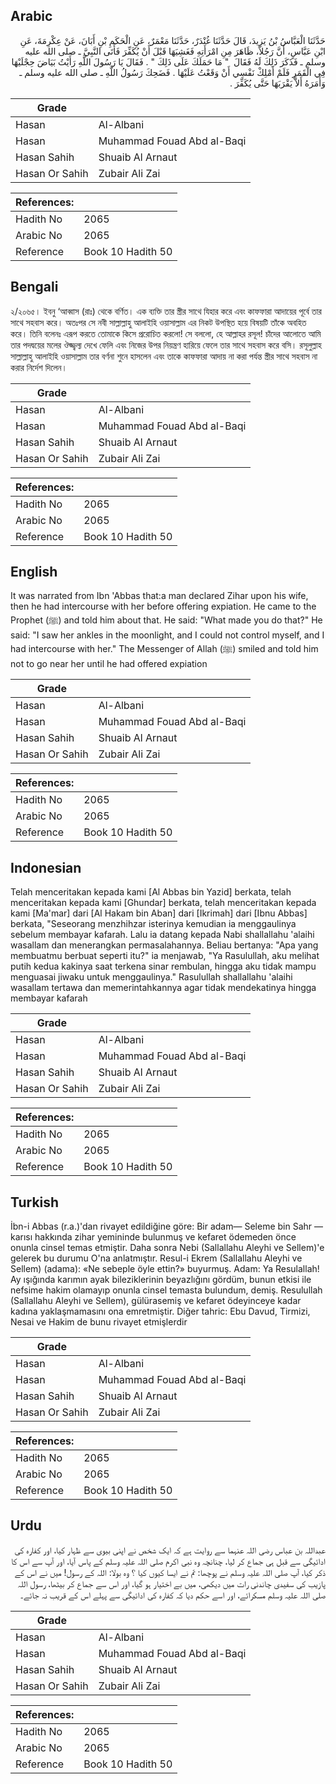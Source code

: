 ## Arabic


<div dir="rtl" lang="ar" style={{fontSize:'larger',backgroundColor:'#f8f9fa',padding:20}}>
حَدَّثَنَا الْعَبَّاسُ بْنُ يَزِيدَ، قَالَ حَدَّثَنَا غُنْدَرٌ، حَدَّثَنَا مَعْمَرٌ، عَنِ الْحَكَمِ بْنِ أَبَانَ، عَنْ عِكْرِمَةَ، عَنِ ابْنِ عَبَّاسٍ، أَنَّ رَجُلاً، ظَاهَرَ مِنِ امْرَأَتِهِ فَغَشِيَهَا قَبْلَ أَنْ يُكَفِّرَ فَأَتَى النَّبِيَّ ـ صلى الله عليه وسلم ـ فَذَكَرَ ذَلِكَ لَهُ فَقَالَ ‏ "‏ مَا حَمَلَكَ عَلَى ذَلِكَ ‏"‏ ‏.‏ فَقَالَ يَا رَسُولَ اللَّهِ رَأَيْتُ بَيَاضَ حِجْلَيْهَا فِي الْقَمَرِ فَلَمْ أَمْلِكْ نَفْسِي أَنْ وَقَعْتُ عَلَيْهَا ‏.‏ فَضَحِكَ رَسُولُ اللَّهِ ـ صلى الله عليه وسلم ـ وَأَمَرَهُ أَلاَّ يَقْرَبَهَا حَتَّى يُكَفِّرَ ‏.‏
</div>
<div style={{backgroundColor:'#f8f9fa',padding:20, marginBottom: 10}}><table> <thead> <tr> <th>Grade</th> <th></th> </tr> </thead> <tbody> <tr><td>Hasan</td><td>Al-Albani</td></tr><tr><td>Hasan</td><td>Muhammad Fouad Abd al-Baqi</td></tr><tr><td>Hasan Sahih</td><td>Shuaib Al Arnaut</td></tr><tr><td>Hasan Or Sahih</td><td>Zubair Ali Zai</td></tr></tbody></table><table> <thead> <tr> <th>References:</th> <th></th> </tr> </thead> <tbody><tr><td>Hadith No</td><td>2065</td></tr><tr><td>Arabic No</td><td>2065</td></tr><tr><td>Reference</td><td>Book 10 Hadith 50</td></tr></tbody></table></div>

## Bengali


<div dir="ltr" lang="bn" style={{fontSize:'larger',backgroundColor:'#f8f9fa',padding:20}}>
২/২০৬৫। ইবনু ‘আব্বাস (রাঃ) থেকে বর্ণিত। এক ব্যক্তি তার স্ত্রীর সাথে যিহার করে এবং কাফফারা আদায়ের পূর্বে তার সাথে সহবাস করে। অতঃপর সে নবী সাল্লাল্লাহু আলাইহি ওয়াসাল্লাম এর নিকট উপস্থিত হয়ে বিষয়টি তাঁকে অবহিত করে। তিনি বলেনঃ এরূপ করতে তোমাকে কিসে প্ররোচিত করলো! সে বললো, হে আল্লাহর রসূল! চাঁদের আলোতে আমি তার পদদ্বয়ের মলের ঔজ্জ্বল্য দেখে ফেলি এবং নিজের উপর নিয়ন্ত্রণ হারিয়ে ফেলে তার সাথে সহবাস করে বসি। রসূলুল্লাহ সাল্লাল্লাহু আলাইহি ওয়াসাল্লাম তার বর্ণনা শুনে হাসলেন এবং তাকে কাফফারা আদায় না করা পর্যন্ত স্ত্রীর সাথে সহবাস না করার নির্দেশ দিলেন।
</div>
<div style={{backgroundColor:'#f8f9fa',padding:20, marginBottom: 10}}><table> <thead> <tr> <th>Grade</th> <th></th> </tr> </thead> <tbody> <tr><td>Hasan</td><td>Al-Albani</td></tr><tr><td>Hasan</td><td>Muhammad Fouad Abd al-Baqi</td></tr><tr><td>Hasan Sahih</td><td>Shuaib Al Arnaut</td></tr><tr><td>Hasan Or Sahih</td><td>Zubair Ali Zai</td></tr></tbody></table><table> <thead> <tr> <th>References:</th> <th></th> </tr> </thead> <tbody><tr><td>Hadith No</td><td>2065</td></tr><tr><td>Arabic No</td><td>2065</td></tr><tr><td>Reference</td><td>Book 10 Hadith 50</td></tr></tbody></table></div>

## English


<div dir="ltr" lang="en" style={{fontSize:'larger',backgroundColor:'#f8f9fa',padding:20}}>
It was narrated from Ibn 'Abbas that:a man declared Zihar upon his wife, then he had intercourse with her before offering expiation. He came to the Prophet (ﷺ) and told him about that. He said: "What made you do that?" He said: "I saw her ankles in the moonlight, and I could not control myself, and I had intercourse with her." The Messenger of Allah (ﷺ) smiled and told him not to go near her until he had offered expiation
</div>
<div style={{backgroundColor:'#f8f9fa',padding:20, marginBottom: 10}}><table> <thead> <tr> <th>Grade</th> <th></th> </tr> </thead> <tbody> <tr><td>Hasan</td><td>Al-Albani</td></tr><tr><td>Hasan</td><td>Muhammad Fouad Abd al-Baqi</td></tr><tr><td>Hasan Sahih</td><td>Shuaib Al Arnaut</td></tr><tr><td>Hasan Or Sahih</td><td>Zubair Ali Zai</td></tr></tbody></table><table> <thead> <tr> <th>References:</th> <th></th> </tr> </thead> <tbody><tr><td>Hadith No</td><td>2065</td></tr><tr><td>Arabic No</td><td>2065</td></tr><tr><td>Reference</td><td>Book 10 Hadith 50</td></tr></tbody></table></div>

## Indonesian


<div dir="ltr" lang="id" style={{fontSize:'larger',backgroundColor:'#f8f9fa',padding:20}}>
Telah menceritakan kepada kami [Al Abbas bin Yazid] berkata, telah menceritakan kepada kami [Ghundar] berkata, telah menceritakan kepada kami [Ma'mar] dari [Al Hakam bin Aban] dari [Ikrimah] dari [Ibnu Abbas] berkata, "Seseorang menzhihzar isterinya kemudian ia menggaulinya sebelum membayar kafarah. Lalu ia datang kepada Nabi shallallahu 'alaihi wasallam dan menerangkan permasalahannya. Beliau bertanya: "Apa yang membuatmu berbuat seperti itu?" ia menjawab, "Ya Rasulullah, aku melihat putih kedua kakinya saat terkena sinar rembulan, hingga aku tidak mampu menguasai jiwaku untuk menggaulinya." Rasulullah shallallahu 'alaihi wasallam tertawa dan memerintahkannya agar tidak mendekatinya hingga membayar kafarah
</div>
<div style={{backgroundColor:'#f8f9fa',padding:20, marginBottom: 10}}><table> <thead> <tr> <th>Grade</th> <th></th> </tr> </thead> <tbody> <tr><td>Hasan</td><td>Al-Albani</td></tr><tr><td>Hasan</td><td>Muhammad Fouad Abd al-Baqi</td></tr><tr><td>Hasan Sahih</td><td>Shuaib Al Arnaut</td></tr><tr><td>Hasan Or Sahih</td><td>Zubair Ali Zai</td></tr></tbody></table><table> <thead> <tr> <th>References:</th> <th></th> </tr> </thead> <tbody><tr><td>Hadith No</td><td>2065</td></tr><tr><td>Arabic No</td><td>2065</td></tr><tr><td>Reference</td><td>Book 10 Hadith 50</td></tr></tbody></table></div>

## Turkish


<div dir="ltr" lang="tr" style={{fontSize:'larger',backgroundColor:'#f8f9fa',padding:20}}>
İbn-i Abbas (r.a.)'dan rivayet edildiğine göre: Bir adam— Seleme bin Sahr — karısı hakkında zihar yemininde bulunmuş ve kefaret ödemeden önce onunla cinsel temas etmiştir. Daha sonra Nebi (Sallallahu Aleyhi ve Sellem)'e gelerek bu durumu O'na anlatmıştır. Resul-i Ekrem (Sallallahu Aleyhi ve Sellem) (adama): «Ne sebeple öyle ettin?» buyurmuş. Adam: Ya Resulallah! Ay ışığında karımın ayak bileziklerinin beyazlığını gördüm, bunun etkisi ile nefsime hakim olamayıp onunla cinsel temasta bulundum, demiş. Resulullah (Sallallahu Aleyhi ve Sellem), gülürasemiş ve kefaret ödeyinceye kadar kadına yaklaşmamasını ona emretmiştir. Diğer tahric: Ebu Davud, Tirmizi, Nesai ve Hakim de bunu rivayet etmişlerdir
</div>
<div style={{backgroundColor:'#f8f9fa',padding:20, marginBottom: 10}}><table> <thead> <tr> <th>Grade</th> <th></th> </tr> </thead> <tbody> <tr><td>Hasan</td><td>Al-Albani</td></tr><tr><td>Hasan</td><td>Muhammad Fouad Abd al-Baqi</td></tr><tr><td>Hasan Sahih</td><td>Shuaib Al Arnaut</td></tr><tr><td>Hasan Or Sahih</td><td>Zubair Ali Zai</td></tr></tbody></table><table> <thead> <tr> <th>References:</th> <th></th> </tr> </thead> <tbody><tr><td>Hadith No</td><td>2065</td></tr><tr><td>Arabic No</td><td>2065</td></tr><tr><td>Reference</td><td>Book 10 Hadith 50</td></tr></tbody></table></div>

## Urdu


<div dir="rtl" lang="ur" style={{fontSize:'larger',backgroundColor:'#f8f9fa',padding:20}}>
عبداللہ بن عباس رضی اللہ عنہما سے روایت ہے کہ ایک شخص نے اپنی بیوی سے ظہار کیا، اور کفارہ کی ادائیگی سے قبل ہی جماع کر لیا، چنانچہ وہ نبی اکرم صلی اللہ علیہ وسلم کے پاس آیا، اور آپ سے اس کا ذکر کیا، آپ صلی اللہ علیہ وسلم نے پوچھا: تم نے ایسا کیوں کیا ؟ وہ بولا: اللہ کے رسول! میں نے اس کے پازیب کی سفیدی چاندنی رات میں دیکھی، میں بے اختیار ہو گیا، اور اس سے جماع کر بیٹھا، رسول اللہ صلی اللہ علیہ وسلم مسکرائے، اور اسے حکم دیا کہ کفارہ کی ادائیگی سے پہلے اس کے قریب نہ جائے۔
</div>
<div style={{backgroundColor:'#f8f9fa',padding:20, marginBottom: 10}}><table> <thead> <tr> <th>Grade</th> <th></th> </tr> </thead> <tbody> <tr><td>Hasan</td><td>Al-Albani</td></tr><tr><td>Hasan</td><td>Muhammad Fouad Abd al-Baqi</td></tr><tr><td>Hasan Sahih</td><td>Shuaib Al Arnaut</td></tr><tr><td>Hasan Or Sahih</td><td>Zubair Ali Zai</td></tr></tbody></table><table> <thead> <tr> <th>References:</th> <th></th> </tr> </thead> <tbody><tr><td>Hadith No</td><td>2065</td></tr><tr><td>Arabic No</td><td>2065</td></tr><tr><td>Reference</td><td>Book 10 Hadith 50</td></tr></tbody></table></div>